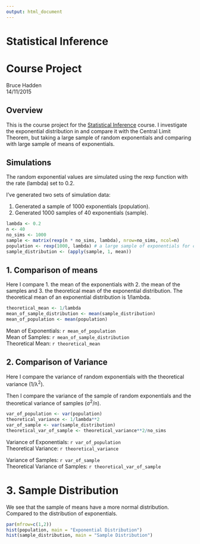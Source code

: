 ```yaml
---
output: html_document
---
```

# Statistical Inference
# Course Project

Bruce Hadden  
14/11/2015

## Overview

This is the course project for the [Statistical Inference](https://class.coursera.org/statinference-034/) course. I investigate the exponential distribution in and compare it with the Central Limit Theorem, but taking a large sample of random exponentials and comparing with large sample of means of exponentials.

## Simulations

The random exponential values are simulated using the rexp function with the rate (lambda) set to 0.2.

I've generated two sets of simulation data:

1. Generated a sample of 1000 exponentials (population).
2. Generated 1000 samples of 40 exponentials (sample).

```r
lambda <- 0.2
n <- 40
no_sims <- 1000
sample <- matrix(rexp(n * no_sims, lambda), nrow=no_sims, ncol=n)
population <- rexp(1000, lambda) # a large sample of exponentials for comparison
sample_distribution <- (apply(sample, 1, mean))
```


## 1. Comparison of means

Here I compare 1. the mean of the exponentials with 2. the mean of the samples and 3. the theoretical mean of the exponential distribution. The theoretical mean of an exponential distribution is 1/lambda.

```r
theoretical_mean <- 1/lambda
mean_of_sample_distribution <- mean(sample_distribution)
mean_of_population <- mean(population)
```

Mean of Exponentials: `r mean_of_population`  
Mean of Samples: `r mean_of_sample_distribution`  
Theoretical Mean: `r theoretical_mean` 

## 2. Comparison of Variance

Here I compare the variance of random exponentials with the theoretical variance (1/λ<sup>2</sup>). 

Then I compare the variance of the sample of random exponentials and the theoretical variance of samples (σ<sup>2</sup>/n).

```r

var_of_population <- var(population)
theoretical_variance <- 1/lambda**2
var_of_sample <- var(sample_distribution)
theoretical_var_of_sample <- theoretical_variance**2/no_sims
```

Variance of Exponentials: `r var_of_population`  
Theoretical Variance: `r theoretical_variance`  

Variance of Samples: `r var_of_sample`  
Theoretical Variance of Samples: `r theoretical_var_of_sample`  

# 3. Sample Distribution

We see that the sample of means have a more normal distribution. Compared to the distribution of exponentials.

```r
par(mfrow=c(1,2))
hist(population, main = "Exponential Distribution")
hist(sample_distribution, main = "Sample Distribution")
```